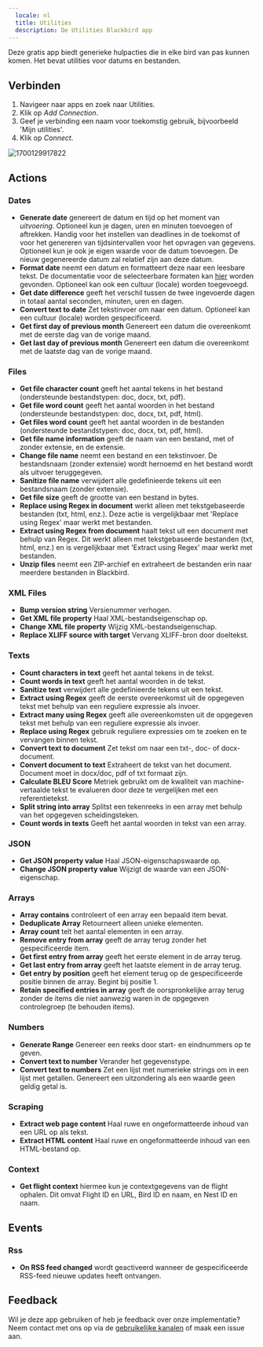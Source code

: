 ```yaml
---
  locale: nl
  title: Utilities
  description: De Utilities Blackbird app
---
```


<LinkCard title="View on Github" target="_blank" href="https://github.com/bb-io/Utilities" icon="github" />

Deze gratis app biedt generieke hulpacties die in elke bird van pas kunnen komen. Het bevat utilities voor datums en bestanden.

## Verbinden

1. Navigeer naar apps en zoek naar Utilities. 
2. Klik op _Add Connection_.
3. Geef je verbinding een naam voor toekomstig gebruik, bijvoorbeeld 'Mijn utilities'.
4. Klik op _Connect_.

![1700129917822](https://raw.githubusercontent.com/bb-io/Utilities/main/image/README/1700129917822.png)

## Actions

### Dates

- **Generate date** genereert de datum en tijd op het moment van _uitvoering_. Optioneel kun je dagen, uren en minuten toevoegen of aftrekken. Handig voor het instellen van deadlines in de toekomst of voor het genereren van tijdsintervallen voor het opvragen van gegevens. Optioneel kun je ook je eigen waarde voor de datum toevoegen. De nieuw gegenereerde datum zal relatief zijn aan deze datum.
- **Format date** neemt een datum en formatteert deze naar een leesbare tekst. De documentatie voor de selecteerbare formaten kan [hier](https://ss64.com/ps/syntax-dateformats.html) worden gevonden. Optioneel kan ook een cultuur (locale) worden toegevoegd.
- **Get date difference** geeft het verschil tussen de twee ingevoerde dagen in totaal aantal seconden, minuten, uren en dagen.
- **Convert text to date** Zet tekstinvoer om naar een datum. Optioneel kan een cultuur (locale) worden gespecificeerd.
- **Get first day of previous month** Genereert een datum die overeenkomt met de eerste dag van de vorige maand.
- **Get last day of previous month** Genereert een datum die overeenkomt met de laatste dag van de vorige maand.

### Files

- **Get file character count** geeft het aantal tekens in het bestand (ondersteunde bestandstypen: doc, docx, txt, pdf).
- **Get file word count** geeft het aantal woorden in het bestand (ondersteunde bestandstypen: doc, docx, txt, pdf, html).
- **Get files word count** geeft het aantal woorden in de bestanden (ondersteunde bestandstypen: doc, docx, txt, pdf, html).
- **Get file name information** geeft de naam van een bestand, met of zonder extensie, en de extensie.
- **Change file name** neemt een bestand en een tekstinvoer. De bestandsnaam (zonder extensie) wordt hernoemd en het bestand wordt als uitvoer teruggegeven.
- **Sanitize file name** verwijdert alle gedefinieerde tekens uit een bestandsnaam (zonder extensie).
- **Get file size** geeft de grootte van een bestand in bytes.
- **Replace using Regex in document** werkt alleen met tekstgebaseerde bestanden (txt, html, enz.). Deze actie is vergelijkbaar met 'Replace using Regex' maar werkt met bestanden.
- **Extract using Regex from document** haalt tekst uit een document met behulp van Regex. Dit werkt alleen met tekstgebaseerde bestanden (txt, html, enz.) en is vergelijkbaar met 'Extract using Regex' maar werkt met bestanden.
- **Unzip files** neemt een ZIP-archief en extraheert de bestanden erin naar meerdere bestanden in Blackbird.

### XML Files

- **Bump version string** Versienummer verhogen.
- **Get XML file property** Haal XML-bestandseigenschap op.
- **Change XML file property** Wijzig XML-bestandseigenschap.
- **Replace XLIFF source with target** Vervang XLIFF-bron door doeltekst.

### Texts

- **Count characters in text** geeft het aantal tekens in de tekst.
- **Count words in text** geeft het aantal woorden in de tekst.
- **Sanitize text** verwijdert alle gedefinieerde tekens uit een tekst.
- **Extract using Regex** geeft de eerste overeenkomst uit de opgegeven tekst met behulp van een reguliere expressie als invoer.
- **Extract many using Regex** geeft alle overeenkomsten uit de opgegeven tekst met behulp van een reguliere expressie als invoer.
- **Replace using Regex** gebruik reguliere expressies om te zoeken en te vervangen binnen tekst.
- **Convert text to document** Zet tekst om naar een txt-, doc- of docx-document.
- **Convert document to text** Extraheert de tekst van het document. Document moet in docx/doc, pdf of txt formaat zijn.
- **Calculate BLEU Score** Metriek gebruikt om de kwaliteit van machine-vertaalde tekst te evalueren door deze te vergelijken met een referentietekst.
- **Split string into array** Splitst een tekenreeks in een array met behulp van het opgegeven scheidingsteken.
- **Count words in texts** Geeft het aantal woorden in tekst van een array.
  
### JSON

- **Get JSON property value** Haal JSON-eigenschapswaarde op.
- **Change JSON property value** Wijzigt de waarde van een JSON-eigenschap.

### Arrays

- **Array contains** controleert of een array een bepaald item bevat.
- **Deduplicate Array** Retourneert alleen unieke elementen.
- **Array count** telt het aantal elementen in een array.
- **Remove entry from array** geeft de array terug zonder het gespecificeerde item.
- **Get first entry from array** geeft het eerste element in de array terug.
- **Get last entry from array** geeft het laatste element in de array terug.
- **Get entry by position** geeft het element terug op de gespecificeerde positie binnen de array. Begint bij positie 1.
- **Retain specified entries in array** geeft de oorspronkelijke array terug zonder de items die niet aanwezig waren in de opgegeven controlegroep (te behouden items).

### Numbers

- **Generate Range** Genereer een reeks door start- en eindnummers op te geven.
- **Convert text to number** Verander het gegevenstype.
- **Convert text to numbers** Zet een lijst met numerieke strings om in een lijst met getallen. Genereert een uitzondering als een waarde geen geldig getal is.

### Scraping

- **Extract web page content** Haal ruwe en ongeformatteerde inhoud van een URL op als tekst.
- **Extract HTML content** Haal ruwe en ongeformatteerde inhoud van een HTML-bestand op.

### Context

- **Get flight context** hiermee kun je contextgegevens van de flight ophalen. Dit omvat Flight ID en URL, Bird ID en naam, en Nest ID en naam.

## Events

### Rss

- **On RSS feed changed** wordt geactiveerd wanneer de gespecificeerde RSS-feed nieuwe updates heeft ontvangen.

## Feedback

Wil je deze app gebruiken of heb je feedback over onze implementatie? Neem contact met ons op via de [gebruikelijke kanalen](https://www.blackbird.io/) of maak een issue aan.